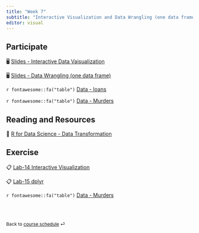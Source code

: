 ```yaml
---
title: "Week 7"
subtitle: "Interactive Visualization and Data Wrangling (one data frame)"
editor: visual
---
```


::: callout-important
:::

## Participate

🖥️ [Slides - Interactive Data Vaisualization](/slides/11-interactive-viz.html)

🖥️ [Slides - Data Wrangling (one data frame)](/slides/12-dplyr-1.html)

`r fontawesome::fa("table")` [Data - loans](/slides/data/loans.csv)

`r fontawesome::fa("table")` [Data - Murders](/slides/data/murders.csv)

## Reading and Resources

📖 [R for Data Science  - Data Transformation](https://r4ds.hadley.nz/data-transform)

## Exercise

📋 [Lab-14 Interactive Visualization](/exercise/lab14-interactive.html)

📋 [Lab-15 dplyr](/exercise/lab15-dplyr.html)

`r fontawesome::fa("table")` [Data - Murders](/slides/data/murders.csv)

<br><br>

::: {style="font-size: 0.875em;"}
Back to [course schedule](/ "Course schedule") ⏎
:::

